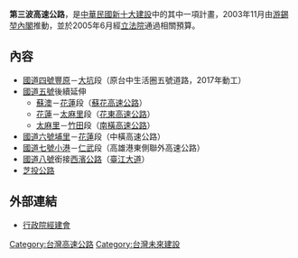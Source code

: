 {{TW future infrastructure}}
'''第三波高速公路'''，是[[中華民國|中華民國]][[新十大建設|新十大建設]]中的其中一項計畫，2003年11月由[[游錫堃內閣|游錫堃內閣]]推動，並於2005年6月經[[立法院|立法院]]通過相關預算。

==內容==
*[[國道四號_(中華民國)|國道四號]][[豐原區|豐原]]－[[大坑風景區|大坑]]段（原台中生活圈五號道路，2017年動工）
*[[蔣渭水高速公路|國道五號]]後續延伸
**[[蘇澳鎮_(台灣)|蘇澳]]－[[花蓮市|花蓮]]段（[[蘇花高速公路|蘇花高速公路]]）
**[[花蓮市|花蓮]]－[[太麻里鄉|太麻里]]段（[[花東高速公路|花東高速公路]]）
**[[太麻里鄉|太麻里]]－[[竹田端|竹田]]段（[[南橫高速公路|南橫高速公路]]）
*[[水沙連高速公路|國道六號]][[埔里鎮|埔里]]－[[花蓮市|花蓮]]段（中橫高速公路）
*[[國道七號_(中華民國)|國道七號]][[南星端|小港]]－[[仁武系統交流道|仁武]]段（高雄港東側聯外高速公路）
*[[國道八號_(中華民國)|國道八號]]銜接[[台61線|西濱公路]]（[[臺江大道|臺江大道]]）
*[[芝投公路|芝投公路]]

==外部連結==
*[https://web.archive.org/web/20080226213134/http://www.cepd.gov.tw/m1.aspx?sNo=0001561&key=&ex=1&ic=0000015&cd= 行政院經建會]

{{第三波高速公路}}
{{新十大建設}}

[[Category:台灣高速公路|Category:台灣高速公路]]
[[Category:台灣未來建設|Category:台灣未來建設]]